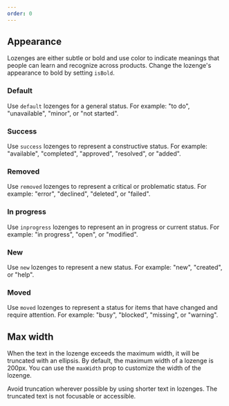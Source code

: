 ```yaml
---
order: 0
---
```



## Appearance

Lozenges are either subtle or bold and use color to indicate meanings that people can learn and
recognize across products. Change the lozenge's appearance to bold by setting `isBold`.

### Default

Use `default` lozenges for a general status. For example: "to do", "unavailable", "minor", or "not
started".

<Example Component={LozengeDefault} packageName="@atlaskit/lozenge" />

### Success

Use `success` lozenges to represent a constructive status. For example: "available", "completed",
"approved", "resolved", or "added".

<Example Component={LozengeSuccess} packageName="@atlaskit/lozenge" />

### Removed

Use `removed` lozenges to represent a critical or problematic status. For example: "error",
"declined", "deleted", or "failed".

<Example Component={LozengeRemoved} packageName="@atlaskit/lozenge" />

### In progress

Use `inprogress` lozenges to represent an in progress or current status. For example: "in progress",
"open", or "modified".

<Example Component={LozengeInProgress} packageName="@atlaskit/lozenge" />

### New

Use `new` lozenges to represent a new status. For example: "new", "created", or "help".

<Example Component={LozengeNew} packageName="@atlaskit/lozenge" />

### Moved

Use `moved` lozenges to represent a status for items that have changed and require attention. For
example: "busy", "blocked", "missing", or "warning".

<Example Component={LozengeMoved} packageName="@atlaskit/lozenge" />

## Max width

When the text in the lozenge exceeds the maximum width, it will be truncated with an ellipsis. By
default, the maximum width of a lozenge is 200px. You can use the `maxWidth` prop to customize the
width of the lozenge.

Avoid truncation wherever possible by using shorter text in lozenges. The truncated text is not
focusable or accessible.

<Example Component={LozengeMaxWidth} packageName="@atlaskit/lozenge" />
